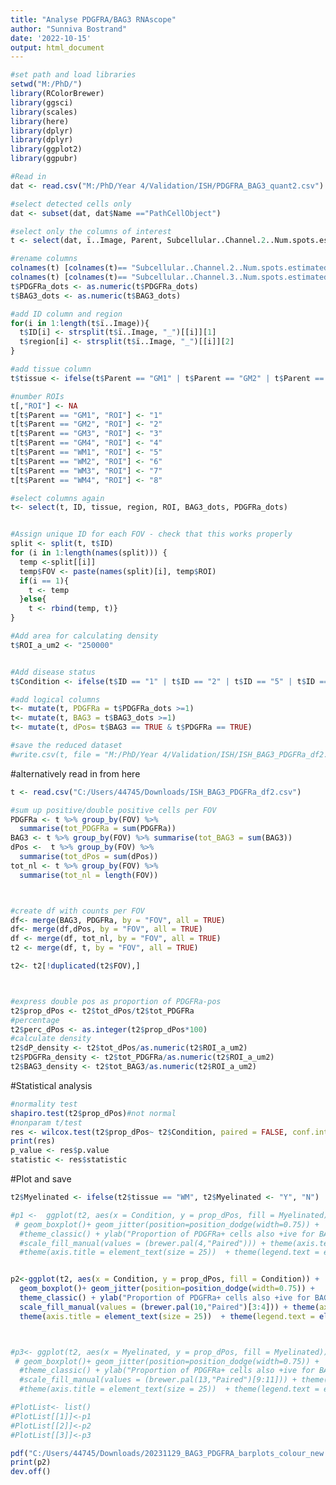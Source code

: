 ---
title: "Analyse PDGFRA/BAG3 RNAscope"
author: "Sunniva Bostrand"
date: '2022-10-15'
output: html_document
---

```{r}
#set path and load libraries
setwd("M:/PhD/")
library(RColorBrewer)
library(ggsci)
library(scales)
library(here)
library(dplyr)
library(dplyr)
library(ggplot2)
library(ggpubr)
```

```{r}
#Read in
dat <- read.csv("M:/PhD/Year 4/Validation/ISH/PDGFRA_BAG3_quant2.csv")

#select detected cells only
dat <- subset(dat, dat$Name =="PathCellObject")

#select only the columns of interest
t <- select(dat, ï..Image, Parent, Subcellular..Channel.2..Num.spots.estimated, Subcellular..Channel.3..Num.spots.estimated )

#rename columns
colnames(t) [colnames(t)== "Subcellular..Channel.2..Num.spots.estimated"] <- "BAG3_dots"
colnames(t) [colnames(t)== "Subcellular..Channel.3..Num.spots.estimated"] <- "PDGFRa_dots"
t$PDGFRa_dots <- as.numeric(t$PDGFRa_dots)
t$BAG3_dots <- as.numeric(t$BAG3_dots)

#add ID column and region
for(i in 1:length(t$ï..Image)){
  t$ID[i] <- strsplit(t$ï..Image, "_")[[i]][1]
  t$region[i] <- strsplit(t$ï..Image, "_")[[i]][2]
}

#add tissue column
t$tissue <- ifelse(t$Parent == "GM1" | t$Parent == "GM2" | t$Parent == "GM3"| t$Parent == "GM4", "GM", "WM")

#number ROIs
t[,"ROI"] <- NA
t[t$Parent == "GM1", "ROI"] <- "1"
t[t$Parent == "GM2", "ROI"] <- "2"
t[t$Parent == "GM3", "ROI"] <- "3"
t[t$Parent == "GM4", "ROI"] <- "4"
t[t$Parent == "WM1", "ROI"] <- "5"
t[t$Parent == "WM2", "ROI"] <- "6"
t[t$Parent == "WM3", "ROI"] <- "7"
t[t$Parent == "WM4", "ROI"] <- "8"

#select columns again
t<- select(t, ID, tissue, region, ROI, BAG3_dots, PDGFRa_dots)


#Assign unique ID for each FOV - check that this works properly 
split <- split(t, t$ID)
for (i in 1:length(names(split))) {
  temp <-split[[i]]
  temp$FOV <- paste(names(split)[i], temp$ROI)
  if(i == 1){
    t <- temp
  }else{
    t <- rbind(temp, t)}
}

#Add area for calculating density
t$ROI_a_um2 <- "250000"


#Add disease status
t$Condition <- ifelse(t$ID == "1" | t$ID == "2" | t$ID == "5" | t$ID == "6" |t$ID == "10" |t$ID == "12" | t$ID == "3",  "HD", "Ctrl")

#add logical columns 
t<- mutate(t, PDGFRa = t$PDGFRa_dots >=1)
t<- mutate(t, BAG3 = t$BAG3_dots >=1)
t<- mutate(t, dPos= t$BAG3 == TRUE & t$PDGFRa == TRUE)

#save the reduced dataset
#write.csv(t, file = "M:/PhD/Year 4/Validation/ISH/ISH_BAG3_PDGFRa_df2.csv")
```

#alternatively read in from here
```{r}
t <- read.csv("C:/Users/44745/Downloads/ISH_BAG3_PDGFRa_df2.csv")

#sum up positive/double positive cells per FOV
PDGFRa <- t %>% group_by(FOV) %>%
  summarise(tot_PDGFRa = sum(PDGFRa)) 
BAG3 <- t %>% group_by(FOV) %>% summarise(tot_BAG3 = sum(BAG3)) 
dPos <-  t %>% group_by(FOV) %>%
  summarise(tot_dPos = sum(dPos)) 
tot_nl <- t %>% group_by(FOV) %>%
  summarise(tot_nl = length(FOV))



#create df with counts per FOV
df<- merge(BAG3, PDGFRa, by = "FOV", all = TRUE)        
df<- merge(df,dPos, by = "FOV", all = TRUE) 
df <- merge(df, tot_nl, by = "FOV", all = TRUE)
t2 <- merge(df, t, by = "FOV", all = TRUE)

t2<- t2[!duplicated(t2$FOV),]



#express double pos as proportion of PDGFRa-pos
t2$prop_dPos <- t2$tot_dPos/t2$tot_PDGFRa
#percentage
t2$perc_dPos <- as.integer(t2$prop_dPos*100)
#calculate density 
t2$dP_density <- t2$tot_dPos/as.numeric(t2$ROI_a_um2)
t2$PDGFRa_density <- t2$tot_PDGFRa/as.numeric(t2$ROI_a_um2)
t2$BAG3_density <- t2$tot_BAG3/as.numeric(t2$ROI_a_um2)
```

#Statistical analysis
```{r}
#normality test
shapiro.test(t2$prop_dPos)#not normal
#nonparam t/test
res <- wilcox.test(t2$prop_dPos~ t2$Condition, paired = FALSE, conf.int = T, conf.level = 0.95)
print(res)
p_value <- res$p.value
statistic <- res$statistic
```

#Plot and save
```{r}
t2$Myelinated <- ifelse(t2$tissue == "WM", t2$Myelinated <- "Y", "N")

#p1 <-  ggplot(t2, aes(x = Condition, y = prop_dPos, fill = Myelinated)) +
 # geom_boxplot()+ geom_jitter(position=position_dodge(width=0.75)) +
  #theme_classic() + ylab("Proportion of PDGFRa+ cells also +ive for BAG3") + xlab("Condition") + 
  #scale_fill_manual(values = (brewer.pal(4,"Paired"))) + theme(axis.text = element_text(size = 20))  +
  #theme(axis.title = element_text(size = 25))  + theme(legend.text = element_text(size = 20))  + theme(legend.title = #element_text(size = 20)) + ylim(0,1) 


p2<-ggplot(t2, aes(x = Condition, y = prop_dPos, fill = Condition)) +
  geom_boxplot()+ geom_jitter(position=position_dodge(width=0.75)) +
  theme_classic() + ylab("Proportion of PDGFRa+ cells also +ive for BAG3") + xlab("Condition") + 
  scale_fill_manual(values = (brewer.pal(10,"Paired")[3:4])) + theme(axis.text = element_text(size = 20))  +
  theme(axis.title = element_text(size = 25))  + theme(legend.text = element_text(size = 20))  + theme(legend.title = element_text(size = 20)) + ylim(0,1)



#p3<- ggplot(t2, aes(x = Myelinated, y = prop_dPos, fill = Myelinated)) +
 # geom_boxplot()+ geom_jitter(position=position_dodge(width=0.75)) +
  #theme_classic() + ylab("Proportion of PDGFRa+ cells also +ive for BAG3") + xlab("Myelinated") + 
  #scale_fill_manual(values = (brewer.pal(13,"Paired")[9:11])) + theme(axis.text = element_text(size = 20))  +
  #theme(axis.title = element_text(size = 25))  + theme(legend.text = element_text(size = 20))  + theme(legend.title = #element_text(size = 20)) + ylim(0,1)

#PlotList<- list()
#PlotList[[1]]<-p1
#PlotList[[2]]<-p2
#PlotList[[3]]<-p3

pdf("C:/Users/44745/Downloads/20231129_BAG3_PDGFRA_barplots_colour_new.pdf", width = 7, height = 9)
print(p2)
dev.off()

```
